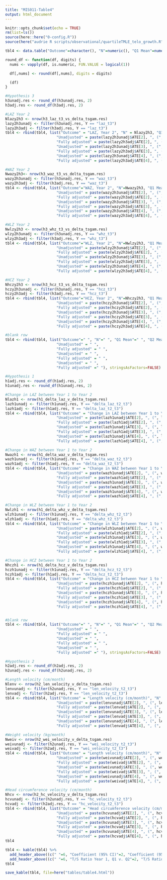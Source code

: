 ```yaml
---
title: "MIS011-Table4"
output: html_document
---
```


```r
knitr::opts_chunk$set(echo = TRUE)
rm(list=ls())
source(here::here("0-config.R"))
source(here("audrie R scripts/observational/quartileTMLE_telo_growth.R"))
```

```r
tbl4 <- data.table("Outcome"=character(), "N"=numeric(), "Q1 Mean"=numeric(), "Q2 Mean"=numeric(), "Q3 Mean"=numeric(), "Q4 Mean"=numeric(), "Unadjusted"=character(), "Fully adjusted"=character(), "Unadjusted"=character(), "Fully adjusted"=character(), "Unadjusted"=character(), "Fully adjusted"=character())
```

```r
round_df <- function(df, digits) {
  nums <- vapply(df, is.numeric, FUN.VALUE = logical(1))

  df[,nums] <- round(df[,nums], digits = digits)

  (df)
}

#Hypothesis 3
h3unadj.res <- round_df(h3unadj.res, 2)
h3adj.res <- round_df(h3adj.res, 2)

#LAZ Year 2
Nlazy2h3 <- nrow(h3_laz_t3_vs_delta_tsgam.res)
lazy2h3unadj <- filter(h3unadj.res, Y == "laz_t3")
lazy2h3adj <- filter(h3adj.res, Y == "laz_t3")
tbl4 <- rbind(tbl4, list("Outcome" = "LAZ, Year 2", "N" = Nlazy2h3, "Q1 Mean" = lazy2h3unadj$meanY[1], "Q2 Mean" =lazy2h3unadj$meanY[2], "Q3 Mean" = lazy2h3unadj$meanY[3], "Q4 Mean" = lazy2h3unadj$meanY[4],
                       "Unadjusted" = paste(lazy2h3unadj$ATE[2], ", (", lazy2h3unadj$CI1[2], ", ", lazy2h3unadj$CI2[2], ")"), 
                       "Fully adjusted" = paste(lazy2h3adj$ATE[2], ", (", lazy2h3adj$CI1[2], ", ", lazy2h3adj$CI2[2], ")"),
                       "Unadjusted" = paste(lazy2h3unadj$ATE[3], ", (", lazy2h3unadj$CI1[3], ", ", lazy2h3unadj$CI2[3], ")"), 
                       "Fully adjusted" = paste(lazy2h3adj$ATE[3], ", (", lazy2h3adj$CI1[3], ", ", lazy2h3adj$CI2[3], ")"),
                       "Unadjusted" = paste(lazy2h3unadj$ATE[4], ", (", lazy2h3unadj$CI1[4], ", ", lazy2h3unadj$CI2[4], ")"), 
                       "Fully adjusted" = paste(lazy2h3adj$ATE[4], ", (", lazy2h3adj$CI1[4], ", ", lazy2h3adj$CI2[4], ")")), stringsAsFactors=FALSE)

#WAZ Year 2
Nwazy2h3<- nrow(h3_waz_t3_vs_delta_tsgam.res)
wazy2h3unadj <- filter(h3unadj.res, Y == "waz_t3")
wazy2h3adj <- filter(h3adj.res, Y == "waz_t3")
tbl4 <- rbind(tbl4, list("Outcome"="WAZ, Year 2", "N"=Nwazy2h3, "Q1 Mean"=wazy2h3unadj$meanY[1], "Q2 Mean"=wazy2h3unadj$meanY[2], "Q3 Mean"=wazy2h3unadj$meanY[3], "Q4 Mean" = wazy2h3unadj$meanY[4],
                       "Unadjusted" = paste(wazy2h3unadj$ATE[2], ", (", wazy2h3unadj$CI1[2], ", ", wazy2h3unadj$CI2[2], ")"), 
                       "Fully adjusted" = paste(wazy2h3adj$ATE[2], ", (", wazy2h3adj$CI1[2], ", ", wazy2h3adj$CI2[2], ")"),
                       "Unadjusted" = paste(wazy2h3unadj$ATE[3], ", (", wazy2h3unadj$CI1[3], ", ", wazy2h3unadj$CI2[3], ")"), 
                       "Fully adjusted" = paste(wazy2h3adj$ATE[3], ", (", wazy2h3adj$CI1[3], ", ", wazy2h3adj$CI2[3], ")"),
                       "Unadjusted" = paste(wazy2h3unadj$ATE[4], ", (", wazy2h3unadj$CI1[4], ", ", wazy2h3unadj$CI2[4], ")"), 
                       "Fully adjusted" = paste(wazy2h3adj$ATE[4], ", (", wazy2h3adj$CI1[4], ", ", wazy2h3adj$CI2[4], ")")), stringsAsFactors=FALSE)

#WLZ Year 2
Nwlzy2h3 <- nrow(h3_whz_t3_vs_delta_tsgam.res)
wlzy2h3unadj <- filter(h3unadj.res, Y == "whz_t3")
wlzy2h3adj <- filter(h3adj.res, Y == "whz_t3")
tbl4 <- rbind(tbl4, list("Outcome"="WLZ, Year 2", "N"=Nwlzy2h3, "Q1 Mean"=wlzy2h3unadj$meanY[1], "Q2 Mean"=wlzy2h3unadj$meanY[2], "Q3 Mean"=wlzy2h3unadj$meanY[3], "Q4 Mean" = wlzy2h3unadj$meanY[4],
                       "Unadjusted" = paste(wlzy2h3unadj$ATE[2], ", (", wlzy2h3unadj$CI1[2], ", ", wlzy2h3unadj$CI2[2], ")"), 
                       "Fully adjusted" = paste(wlzy2h3adj$ATE[2], ", (", wlzy2h3adj$CI1[2], ", ", wlzy2h3adj$CI2[2], ")"),
                       "Unadjusted" = paste(wlzy2h3unadj$ATE[3], ", (", wlzy2h3unadj$CI1[3], ", ", wlzy2h3unadj$CI2[3], ")"), 
                       "Fully adjusted" = paste(wlzy2h3adj$ATE[3], ", (", wlzy2h3adj$CI1[3], ", ", wlzy2h3adj$CI2[3], ")"),
                       "Unadjusted" = paste(wlzy2h3unadj$ATE[4], ", (", wlzy2h3unadj$CI1[4], ", ", wlzy2h3unadj$CI2[4], ")"), 
                       "Fully adjusted" = paste(wlzy2h3adj$ATE[4], ", (", wlzy2h3adj$CI1[4], ", ", wlzy2h3adj$CI2[4], ")")), stringsAsFactors=FALSE)

#HCZ Year 2
Nhczy2h3 <- nrow(h3_hcz_t3_vs_delta_tsgam.res)
hczy2h3unadj <- filter(h3unadj.res, Y == "hcz_t3")
hczy2h3adj <- filter(h3adj.res, Y == "hcz_t3")
tbl4 <- rbind(tbl4, list("Outcome"="HCZ, Year 2", "N"=Nhczy2h3, "Q1 Mean"=hczy2h3unadj$meanY[1], "Q2 Mean"=hczy2h3unadj$meanY[2], "Q3 Mean"=hczy2h3unadj$meanY[3], "Q4 Mean" = hczy2h3unadj$meanY[4],
                       "Unadjusted" = paste(hczy2h3unadj$ATE[2], ", (", hczy2h3unadj$CI1[2], ", ", hczy2h3unadj$CI2[2], ")"), 
                       "Fully adjusted" = paste(hczy2h3adj$ATE[2], ", (", hczy2h3adj$CI1[2], ", ", hczy2h3adj$CI2[2], ")"),
                       "Unadjusted" = paste(hczy2h3unadj$ATE[3], ", (", hczy2h3unadj$CI1[3], ", ", hczy2h3unadj$CI2[3], ")"), 
                       "Fully adjusted" = paste(hczy2h3adj$ATE[3], ", (", hczy2h3adj$CI1[3], ", ", hczy2h3adj$CI2[3], ")"),
                       "Unadjusted" = paste(hczy2h3unadj$ATE[4], ", (", hczy2h3unadj$CI1[4], ", ", hczy2h3unadj$CI2[4], ")"), 
                       "Fully adjusted" = paste(hczy2h3adj$ATE[4], ", (", hczy2h3adj$CI1[4], ", ", hczy2h3adj$CI2[4], ")")), stringsAsFactors=FALSE)

#blank row
tbl4 <- rbind(tbl4, list("Outcome"=" ", "N"=" ", "Q1 Mean"=" ", "Q2 Mean"=" ", "Q3 Mean"=" ", "Q4 Mean"=" ",
                       "Unadjusted" = " ", 
                       "Fully adjusted" = " ",
                       "Unadjusted" = " ", 
                       "Fully adjusted" = " ",
                       "Unadjusted" = " ", 
                       "Fully adjusted" =" "), stringsAsFactors=FALSE)
```

```r
#Hypothesis 1
h1adj.res <- round_df(h1adj.res, 2)
h1unadj.res <- round_df(h1unadj.res, 2)

#Change in LAZ between Year 1 to Year 2
Nlazh1 <- nrow(h1_delta_laz_v_delta_tsgam.res)
lazh1unadj <- filter(h1unadj.res, Y == "delta_laz_t2_t3")
lazh1adj <- filter(h1adj.res, Y == "delta_laz_t2_t3")
tbl4 <- rbind(tbl4, list("Outcome" = "Change in LAZ between Year 1 to Year 2", "N" = Nlazh1, "Q1 Mean" = lazh1unadj$meanY[1], "Q2 Mean" =lazh1unadj$meanY[2], "Q3 Mean" = lazh1unadj$meanY[3], "Q4 Mean" = lazh1unadj$meanY[4],
                       "Unadjusted" = paste(lazh1unadj$ATE[2], ", (", lazh1unadj$CI1[2], ", ", lazh1unadj$CI2[2], ")"), 
                       "Fully adjusted" = paste(lazh1adj$ATE[2], ", (", lazh1adj$CI1[2], ", ", lazh1adj$CI2[2], ")"),
                       "Unadjusted" = paste(lazh1unadj$ATE[3], ", (", lazh1unadj$CI1[3], ", ", lazh1unadj$CI2[3], ")"), 
                       "Fully adjusted" = paste(lazh1adj$ATE[3], ", (", lazh1adj$CI1[3], ", ", lazh1adj$CI2[3], ")"),
                       "Unadjusted" = paste(lazh1unadj$ATE[4], ", (", lazh1unadj$CI1[4], ", ", lazh1unadj$CI2[4], ")"), 
                       "Fully adjusted" = paste(lazh1adj$ATE[4], ", (", lazh1adj$CI1[4], ", ", lazh1adj$CI2[4], ")")), stringsAsFactors=FALSE)

#Change in WAZ between Year 1 to Year 2
Nwazh1 <- nrow(h1_delta_waz_v_delta_tsgam.res)
wazh1unadj <- filter(h1unadj.res, Y == "delta_waz_t2_t3")
wazh1adj <- filter(h1adj.res, Y == "delta_waz_t2_t3")
tbl4 <- rbind(tbl4, list("Outcome" = "Change in WAZ between Year 1 to Year 2", "N" = Nwazh1, "Q1 Mean" = wazh1unadj$meanY[1], "Q2 Mean" =wazh1unadj$meanY[2], "Q3 Mean" = wazh1unadj$meanY[3], "Q4 Mean" = wazh1unadj$meanY[4],
                       "Unadjusted" = paste(wazh1unadj$ATE[2], ", (", wazh1unadj$CI1[2], ", ", wazh1unadj$CI2[2], ")"), 
                       "Fully adjusted" = paste(wazh1adj$ATE[2], ", (", wazh1adj$CI1[2], ", ", wazh1adj$CI2[2], ")"),
                       "Unadjusted" = paste(wazh1unadj$ATE[3], ", (", wazh1unadj$CI1[3], ", ", wazh1unadj$CI2[3], ")"), 
                       "Fully adjusted" = paste(wazh1adj$ATE[3], ", (", wazh1adj$CI1[3], ", ", wazh1adj$CI2[3], ")"),
                       "Unadjusted" = paste(wazh1unadj$ATE[4], ", (", wazh1unadj$CI1[4], ", ", wazh1unadj$CI2[4], ")"), 
                       "Fully adjusted" = paste(wazh1adj$ATE[4], ", (", wazh1adj$CI1[4], ", ", wazh1adj$CI2[4], ")")), stringsAsFactors=FALSE)

#Change in WLZ between Year 1 to Year 2
Nwlzh1 <- nrow(h1_delta_whz_v_delta_tsgam.res)
wlzh1unadj <- filter(h1unadj.res, Y == "delta_whz_t2_t3")
wlzh1adj <- filter(h1adj.res, Y == "delta_whz_t2_t3")
tbl4 <- rbind(tbl4, list("Outcome" = "Change in WLZ between Year 1 to Year 2", "N" = Nwlzh1, "Q1 Mean" = wlzh1unadj$meanY[1], "Q2 Mean" =wlzh1unadj$meanY[2], "Q3 Mean" = wlzh1unadj$meanY[3], "Q4 Mean" = wlzh1unadj$meanY[4],
                       "Unadjusted" = paste(wlzh1unadj$ATE[2], ", (", wlzh1unadj$CI1[2], ", ", wlzh1unadj$CI2[2], ")"), 
                       "Fully adjusted" = paste(wlzh1adj$ATE[2], ", (", wlzh1adj$CI1[2], ", ", wlzh1adj$CI2[2], ")"),
                       "Unadjusted" = paste(wlzh1unadj$ATE[3], ", (", wlzh1unadj$CI1[3], ", ", wlzh1unadj$CI2[3], ")"), 
                       "Fully adjusted" = paste(wlzh1adj$ATE[3], ", (", wlzh1adj$CI1[3], ", ", wlzh1adj$CI2[3], ")"),
                       "Unadjusted" = paste(wlzh1unadj$ATE[4], ", (", wlzh1unadj$CI1[4], ", ", wlzh1unadj$CI2[4], ")"), 
                       "Fully adjusted" = paste(wlzh1adj$ATE[4], ", (", wlzh1adj$CI1[4], ", ", wlzh1adj$CI2[4], ")")), stringsAsFactors=FALSE)

#Change in HCZ between Year 1 to Year 2
Nhczh1 <- nrow(h1_delta_hcz_v_delta_tsgam.res)
hczh1unadj <- filter(h1unadj.res, Y == "delta_hcz_t2_t3")
hczh1adj <- filter(h1adj.res, Y == "delta_hcz_t2_t3")
tbl4 <- rbind(tbl4, list("Outcome" = "Change in HCZ between Year 1 to Year 2", "N" = Nhczh1, "Q1 Mean" = hczh1unadj$meanY[1], "Q2 Mean" =hczh1unadj$meanY[2], "Q3 Mean" = hczh1unadj$meanY[3], "Q4 Mean" = hczh1unadj$meanY[4],
                       "Unadjusted" = paste(hczh1unadj$ATE[2], ", (", hczh1unadj$CI1[2], ", ", hczh1unadj$CI2[2], ")"), 
                       "Fully adjusted" = paste(hczh1adj$ATE[2], ", (", hczh1adj$CI1[2], ", ", hczh1adj$CI2[2], ")"),
                       "Unadjusted" = paste(hczh1unadj$ATE[3], ", (", hczh1unadj$CI1[3], ", ", hczh1unadj$CI2[3], ")"), 
                       "Fully adjusted" = paste(hczh1adj$ATE[3], ", (", hczh1adj$CI1[3], ", ", hczh1adj$CI2[3], ")"),
                       "Unadjusted" = paste(hczh1unadj$ATE[4], ", (", hczh1unadj$CI1[4], ", ", hczh1unadj$CI2[4], ")"), 
                       "Fully adjusted" = paste(hczh1adj$ATE[4], ", (", hczh1adj$CI1[4], ", ", hczh1adj$CI2[4], ")")), stringsAsFactors=FALSE)


#blank row
tbl4 <- rbind(tbl4, list("Outcome"=" ", "N"=" ", "Q1 Mean"=" ", "Q2 Mean"=" ", "Q3 Mean"=" ", "Q4 Mean"=" ",
                       "Unadjusted" = " ", 
                       "Fully adjusted" = " ",
                       "Unadjusted" = " ", 
                       "Fully adjusted" = " ",
                       "Unadjusted" = " ", 
                       "Fully adjusted" =" "), stringsAsFactors=FALSE)
```

```r
#Hypothesis 2
h2adj.res <- round_df(h2adj.res, 2)
h2unadj.res <- round_df(h2unadj.res, 2)

#Length velocity (cm/month)
Nlenv <- nrow(h2_len_velocity_v_delta_tsgam.res)
lenvunadj <- filter(h2unadj.res, Y == "len_velocity_t2_t3")
lenvadj <- filter(h2adj.res, Y == "len_velocity_t2_t3")
tbl4 <- rbind(tbl4, list("Outcome" = "Length velocity (cm/month)", "N" = Nlenv, "Q1 Mean" = lenvunadj$meanY[1], "Q2 Mean" =lenvunadj$meanY[2], "Q3 Mean" = lenvunadj$meanY[3], "Q4 Mean" = lenvunadj$meanY[4],
                       "Unadjusted" = paste(lenvunadj$ATE[2], ", (", lenvunadj$CI1[2], ", ", lenvunadj$CI2[2], ")"), 
                       "Fully adjusted" = paste(lenvadj$ATE[2], ", (", lenvadj$CI1[2], ", ", lenvadj$CI2[2], ")"),
                       "Unadjusted" = paste(lenvunadj$ATE[3], ", (", lenvunadj$CI1[3], ", ", lenvunadj$CI2[3], ")"), 
                       "Fully adjusted" = paste(lenvadj$ATE[3], ", (", lenvadj$CI1[3], ", ", lenvadj$CI2[3], ")"),
                       "Unadjusted" = paste(lenvunadj$ATE[4], ", (", lenvunadj$CI1[4], ", ", lenvunadj$CI2[4], ")"), 
                       "Fully adjusted" = paste(lenvadj$ATE[4], ", (", lenvadj$CI1[4], ", ", lenvadj$CI2[4], ")")), stringsAsFactors=FALSE)

#Weight velocity (kg/month)
Nweiv <- nrow(h2_wei_velocity_v_delta_tsgam.res)
weivunadj <- filter(h2unadj.res, Y == "wei_velocity_t2_t3")
weivadj <- filter(h2adj.res, Y == "wei_velocity_t2_t3")
tbl4 <- rbind(tbl4, list("Outcome" = "Length velocity (cm/month)", "N" = Nweiv, "Q1 Mean" = weivunadj$meanY[1], "Q2 Mean" =weivunadj$meanY[2], "Q3 Mean" = weivunadj$meanY[3], "Q4 Mean" = weivunadj$meanY[4],
                       "Unadjusted" = paste(weivunadj$ATE[2], ", (", weivunadj$CI1[2], ", ", weivunadj$CI2[2], ")"), 
                       "Fully adjusted" = paste(weivadj$ATE[2], ", (", weivadj$CI1[2], ", ", weivadj$CI2[2], ")"),
                       "Unadjusted" = paste(weivunadj$ATE[3], ", (", weivunadj$CI1[3], ", ", weivunadj$CI2[3], ")"), 
                       "Fully adjusted" = paste(weivadj$ATE[3], ", (", weivadj$CI1[3], ", ", weivadj$CI2[3], ")"),
                       "Unadjusted" = paste(weivunadj$ATE[4], ", (", weivunadj$CI1[4], ", ", weivunadj$CI2[4], ")"), 
                       "Fully adjusted" = paste(weivadj$ATE[4], ", (", weivadj$CI1[4], ", ", weivadj$CI2[4], ")")), stringsAsFactors=FALSE)

#Head circumference velocity (cm/month)
Nhcv <- nrow(h2_hc_velocity_v_delta_tsgam.res)
hcvunadj <- filter(h2unadj.res, Y == "hc_velocity_t2_t3")
hcvadj <- filter(h2adj.res, Y == "hc_velocity_t2_t3")
tbl4 <- rbind(tbl4, list("Outcome" = "Head circumference velocity (cm/month)", "N" = Nhcv, "Q1 Mean" = hcvunadj$meanY[1], "Q2 Mean" =hcvunadj$meanY[2], "Q3 Mean" = hcvunadj$meanY[3], "Q4 Mean" = hcvunadj$meanY[4],
                       "Unadjusted" = paste(hcvunadj$ATE[2], ", (", hcvunadj$CI1[2], ", ", hcvunadj$CI2[2], ")"), 
                       "Fully adjusted" = paste(hcvadj$ATE[2], ", (", hcvadj$CI1[2], ", ", hcvadj$CI2[2], ")"),
                       "Unadjusted" = paste(hcvunadj$ATE[3], ", (", hcvunadj$CI1[3], ", ", hcvunadj$CI2[3], ")"), 
                       "Fully adjusted" = paste(hcvadj$ATE[3], ", (", hcvadj$CI1[3], ", ", hcvadj$CI2[3], ")"),
                       "Unadjusted" = paste(hcvunadj$ATE[4], ", (", hcvunadj$CI1[4], ", ", hcvunadj$CI2[4], ")"), 
                       "Fully adjusted" = paste(hcvadj$ATE[4], ", (", hcvadj$CI1[4], ", ", hcvadj$CI2[4], ")")), stringsAsFactors=FALSE)
tbl4
```


```r
tbl4 <- kable(tbl4) %>%
  add_header_above((c(" "=6, "Coefficient (95% CI)"=2, "Coefficient (95% CI)"=2, "Coefficient (95% CI)"=2))) %>%
  add_header_above((c(" "=6, "T/S Ratio Year 1, Q1 v. Q2"=2, "T/S Ratio Year 1, Q1 v. Q3"=2,  "T/S Ratio Year 1, Q1 v. Q4"=2)))
tbl4
```
```r
save_kable(tbl4, file=here("tables/table4.html"))
```


